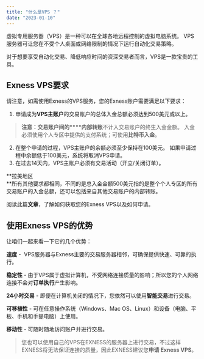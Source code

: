 ```yaml
---
title: "什么是VPS ？"
date: "2023-01-10"
---
```


<Ads></Ads> 

虚拟专用服务器（VPS）是一种可以在全球各地远程控制的虚拟电脑系统。 VPS服务器可让您在不受个人桌面或网络限制的情况下运行自动化交易策略。

对于想要享受自动化交易、降低响应时间的资深交易者而言，VPS是一款宝贵的工具。

## **Exness VPS要求**

请注意，如需使用Exness的VPS服务，您的Exness账户需要满足以下要求：

1. 申请成为**VPS主账户**的交易账户的总体入金总额必须达到500美元或以上。

> **注意：交易账户间的****内部转账**不计入交易账户的终生入金金额。 入金必须使用个人专区中提供的支付系统；可使用**比特币入金**。

2. 在整个申请的过程，VPS主账户的余额必须至少保持在100美元。 如果申请过程中余额低于100美元，系统将取消VPS申请。
3. 在过去14天内，VPS主账户必须有交易活动（开立/关闭订单）。

**拉美地区  
**所有其他要求都相同，不同的是总入金金额500美元指的是整个个人专区的所有交易账户的入金总额，还可以包括来自其他交易账户的内部转账。

阅读此篇**文章**，了解如何获取您的Exness VPS以及如何申请。 

## **使用Exness VPS的优势**

让咱们一起来看一下它的几个优势：

**速度** -  VPS服务器与Exness主要的交易服务器相邻，可确保提供快速、可靠的执行。

**稳定性** - 由于VPS属于虚拟计算机，不受网络连接质量的影响；所以您的个人网络连接不会对**订单执行**产生影响。

**24小时交易** - 即便在计算机关闭的情况下，您依然可以使用**智能交易**进行交易。

**可移植性** - 可在任意操作系统（Windows、Mac OS、Linux）和设备（电脑、平板、手机和手提电脑）上使用。

**移动性** - 可随时随地访问账户并进行交易。

> 您也可以使用自己的VPS在EXNESS的服务器上进行交易，不过这样EXNESS将无法保证连接的质量，因此EXNESS建议您**申请 Exness VPS**。
